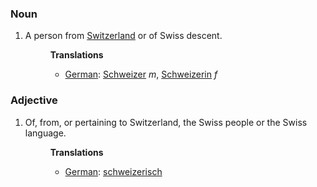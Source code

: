 ===Noun===
#A person from [[Switzerland]] or of Swiss descent.
#:'''Translations'''
#:*[[German]]: [[Schweizer]] ''m'', [[Schweizerin]] ''f''

===Adjective===
#Of, from, or pertaining to Switzerland, the Swiss people or the Swiss language.
#:'''Translations'''
#:*[[German]]: [[schweizerisch]]